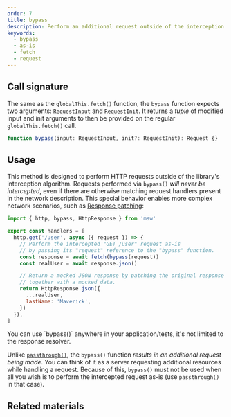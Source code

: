 ```yaml
---
order: 7
title: bypass
description: Perform an additional request outside of the interception algorithm.
keywords:
  - bypass
  - as-is
  - fetch
  - request
---
```


## Call signature

The same as the `globalThis.fetch()` function, the `bypass` function expects two arguments: `RequestInput` and `RequestInit`. It returns a _tuple_ of modified input and init arguments to then be provided on the regular `globalThis.fetch()` call.

```ts
function bypass(input: RequestInput, init?: RequestInit): Request {}
```


<PageCard
  icon={CodeBracketSquareIcon}
  url="https://github.com/mswjs/msw/tree/main/src/core/bypass.ts"
  title="bypass.ts"
  description="Source code for the `bypass` namespace."
/>

## Usage

This method is designed to perform HTTP requests outside of the library's interception algorithm. Requests performed via `bypass()` _will never be intercepted_, even if there are otherwise matching request handlers present in the network description. This special behavior enables more complex network scenarios, such as [Response patching](/docs/recipes/response-patching):

```js /bypass/1,3 {7}
import { http, bypass, HttpResponse } from 'msw'

export const handlers = [
  http.get('/user', async ({ request }) => {
    // Perform the intercepted "GET /user" request as-is
    // by passing its "request" reference to the "bypass" function.
    const response = await fetch(bypass(request))
    const realUser = await response.json()

    // Return a mocked JSON response by patching the original response
    // together with a mocked data.
    return HttpResponse.json({
      ...realUser,
      lastName: 'Maverick',
    })
  }),
]
```


<Info>
  You can use `bypass()` anywhere in your application/tests, it's not limited to
  the response resolver.
</Info>

Unlike [`passthrough()`](/docs/api/passthrough), the `bypass()` function _results in an additional request being made_. You can think of it as a server requesting additional resources while handling a request. Because of this, `bypass()` must not be used when all you wish is to perform the intercepted request as-is (use `passthrough()` in that case).

## Related materials


<div className="md:grid md:grid-cols-2 md:gap-x-5">
  <PageCard
    icon={CubeTransparentIcon}
    url="/docs/api/passthrough"
    title="passthrough"
    description="Perform an additional request outside of the interception algorithm."
  />
  <PageCard
    icon={BeakerIcon}
    url="/docs/recipes/response-patching"
    title="Response patching"
    description="Combine original and mocked responses."
  />
</div>
